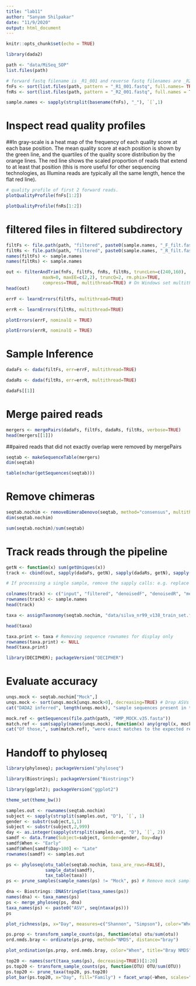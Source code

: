 ```yaml
---
title: "lab11"
author: "Sanyam Shilpakar"
date: "11/9/2020"
output: html_document
---
```


```r
knitr::opts_chunk$set(echo = TRUE)
```

```r
library(dada2)
```


```r
path <- "data/MiSeq_SOP"
list.files(path)
```


```r
# forward fastq filename is _R1_001 and reverse fastq filenames are _R2_001
fnFs <- sort(list.files(path, pattern = "_R1_001.fastq", full.names= TRUE))
fnRs <- sort(list.files(path, pattern = "_R2_001.fastq", full.names = TRUE))

sample.names <- sapply(strsplit(basename(fnFs), "_"), `[`,1)
```


# Inspect read quality profiles

##In gray-scale is a heat map of the frequency of each quality score at each base position. The mean quality score at each position is shown by the green line, and the quartiles of the quality score distribution by the orange lines. The red line shows the scaled proportion of reads that extend to at least that position (this is more useful for other sequencing technologies, as Illumina reads are typically all the same length, hence the flat red line).

```r
# quality profile of first 2 forward reads.
plotQualityProfile(fnFs[1:2])
```


```r
plotQualityProfile(fnRs[1:2])
```


# filtered files in filtered subdirectory

```r
filtFs <- file.path(path, "filtered", paste0(sample.names, "_F_filt.fastq.gz"))
filtRs <- file.path(path, "filtered", paste0(sample.names, "_R_filt.fastq.gz"))
names(filtFs) <- sample.names
names(filtRs) <- sample.names
```


```r
out <- filterAndTrim(fnFs, filtFs, fnRs, filtRs, truncLen=c(240,160),
              maxN=0, maxEE=c(2,2), truncQ=2, rm.phix=TRUE,
              compress=TRUE, multithread=TRUE) # On Windows set multithread=FALSE
head(out)
```


```r
errF <- learnErrors(filtFs, multithread=TRUE)
```


```r
errR <- learnErrors(filtRs, multithread=TRUE)
```


```r
plotErrors(errF, nominalQ = TRUE)
```


```r
plotErrors(errR, nominalQ = TRUE)

```

# Sample Inference

```r
dadaFs <- dada(filtFs, err=errF, multithread=TRUE)
```


```r
dadaRs <- dada(filtRs, err=errR, multithread=TRUE)
```

```r
dadaFs[[1]]
```


# Merge paired reads

```r
mergers <- mergePairs(dadaFs, filtFs, dadaRs, filtRs, verbose=TRUE)
head(mergers[[1]])
```

##paired reads that did not exactly overlap were removed by mergePairs

```r
seqtab <- makeSequenceTable(mergers)
dim(seqtab)
```


```r
table(nchar(getSequences(seqtab)))
```


# Remove chimeras

```r
seqtab.nochim <- removeBimeraDenovo(seqtab, method="consensus", multithread=TRUE, verbose=TRUE)
dim(seqtab.nochim)
```


```r
sum(seqtab.nochim)/sum(seqtab)
```


# Track reads through the pipeline

```r
getN <- function(x) sum(getUniques(x))
track <- cbind(out, sapply(dadaFs, getN), sapply(dadaRs, getN), sapply(mergers, getN), rowSums(seqtab.nochim))

# If processing a single sample, remove the sapply calls: e.g. replace sapply(dadaFs, getN) with getN(dadaFs)

colnames(track) <- c("input", "filtered", "denoisedF", "denoisedR", "merged", "nonchim")
rownames(track) <- sample.names
head(track)
```


```r
taxa <- assignTaxonomy(seqtab.nochim, "data/silva_nr99_v138_train_set.fa.gz", multithread=TRUE)
```

```r
head(taxa)
```


```r
taxa.print <- taxa # Removing sequence rownames for display only
rownames(taxa.print) <- NULL
head(taxa.print)
```


```r
library(DECIPHER); packageVersion("DECIPHER")
```


# Evaluate accuracy

```r
unqs.mock <- seqtab.nochim["Mock",]
unqs.mock <- sort(unqs.mock[unqs.mock>0], decreasing=TRUE) # Drop ASVs absent in the Mock
cat("DADA2 inferred", length(unqs.mock), "sample sequences present in the Mock community.\n")
```


```r
mock.ref <- getSequences(file.path(path, "HMP_MOCK.v35.fasta"))
match.ref <- sum(sapply(names(unqs.mock), function(x) any(grepl(x, mock.ref))))
cat("Of those,", sum(match.ref), "were exact matches to the expected reference sequences.\n")
```


# Handoff to phyloseq

```r
library(phyloseq); packageVersion("phyloseq")
```


```r
library(Biostrings); packageVersion("Biostrings")
```


```r
library(ggplot2); packageVersion("ggplot2")
```


```r
theme_set(theme_bw())
```

```r
samples.out <- rownames(seqtab.nochim)
subject <- sapply(strsplit(samples.out, "D"), `[`, 1)
gender <- substr(subject,1,1)
subject <- substr(subject,2,999)
day <- as.integer(sapply(strsplit(samples.out, "D"), `[`, 2))
samdf <- data.frame(Subject=subject, Gender=gender, Day=day)
samdf$When <- "Early"
samdf$When[samdf$Day>100] <- "Late"
rownames(samdf) <- samples.out
```


```r
ps <- phyloseq(otu_table(seqtab.nochim, taxa_are_rows=FALSE), 
               sample_data(samdf), 
               tax_table(taxa))
ps <- prune_samples(sample_names(ps) != "Mock", ps) # Remove mock sample
```



```r
dna <- Biostrings::DNAStringSet(taxa_names(ps))
names(dna) <- taxa_names(ps)
ps <- merge_phyloseq(ps, dna)
taxa_names(ps) <- paste0("ASV", seq(ntaxa(ps)))
ps
```

```r
plot_richness(ps, x="Day", measures=c("Shannon", "Simpson"), color="When")
```


```r
ps.prop <- transform_sample_counts(ps, function(otu) otu/sum(otu))
ord.nmds.bray <- ordinate(ps.prop, method="NMDS", distance="bray")
```


```r
plot_ordination(ps.prop, ord.nmds.bray, color="When", title="Bray NMDS")
```


```r
top20 <- names(sort(taxa_sums(ps), decreasing=TRUE))[1:20]
ps.top20 <- transform_sample_counts(ps, function(OTU) OTU/sum(OTU))
ps.top20 <- prune_taxa(top20, ps.top20)
plot_bar(ps.top20, x="Day", fill="Family") + facet_wrap(~When, scales="free_x")
```

